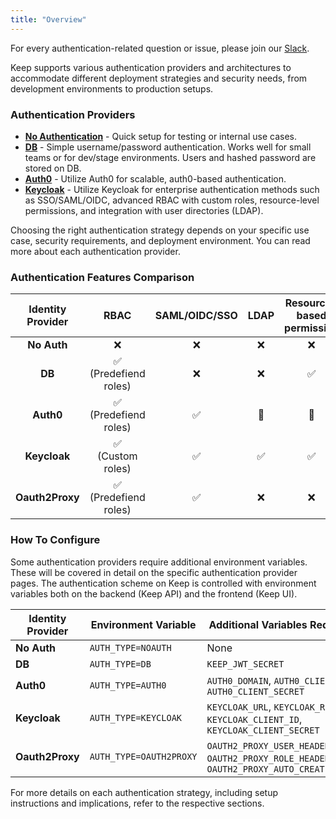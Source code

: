```yaml
---
title: "Overview"
---
```


<Tip>For every authentication-related question or issue, please join our [Slack](https://slack.keephq.dev).</Tip>

Keep supports various authentication providers and architectures to accommodate different deployment strategies and security needs, from development environments to production setups.


### Authentication Providers

- [**No Authentication**](/deployment/authentication/no-auth) - Quick setup for testing or internal use cases.
- [**DB**](/deployment/authentication/db-auth) - Simple username/password authentication. Works well for small teams or for dev/stage environments. Users and hashed password are stored on DB.
- [**Auth0**](/deployment/authentication/auth0-auth) - Utilize Auth0 for scalable, auth0-based authentication.
- [**Keycloak**](/deployment/authentication/keycloak-auth) - Utilize Keycloak for enterprise authentication methods such as SSO/SAML/OIDC, advanced RBAC with custom roles, resource-level permissions, and integration with user directories (LDAP).

Choosing the right authentication strategy depends on your specific use case, security requirements, and deployment environment. You can read more about each authentication provider.



### Authentication Features Comparison

| Identity Provider | RBAC | SAML/OIDC/SSO | LDAP | Resource-based permission | User Management | Group Management | On Prem | License |
|:---:|:----:|:---------:|:----:|:-------------------------:|:----------------:|:-----------------:|:-------:|:-------:|
| **No Auth** |  ❌   |     ❌     |  ❌   |             ❌            |        ❌        |         ❌         |    ✅    |   **OSS**   |
| **DB** |  ✅ <br />(Predefiend roles)  |     ❌     |  ❌   |             ✅            |        ✅        |         ❌         |    ✅    |   **OSS**   |
| **Auth0**             |  ✅ <br />(Predefiend roles)  |     ✅     |  🚧  |             🚧            |        ✅        |         🚧        |    ❌    |   **EE**   |
| **Keycloak**          |  ✅ <br />(Custom roles)  |     ✅     |  ✅   |             ✅            |        ✅        |         ✅         |    ✅    |   **EE**    |
| **Oauth2Proxy**       |  ✅ <br />(Predefiend roles)  |     ✅     |  ❌   |             ❌            |        N/A        |         N/A         |    ✅    |   **OSS**   |
### How To Configure
<Tip>
Some authentication providers require additional environment variables. These will be covered in detail on the specific authentication provider pages.
</Tip>
The authentication scheme on Keep is controlled with environment variables both on the backend (Keep API) and the frontend (Keep UI).


|  Identity Provider  | Environment Variable | Additional Variables Required |
| ------------------------------------- | -------------------------------------------------------------- | ---------------------------- |
| **No Auth** | `AUTH_TYPE=NOAUTH`| None |
| **DB** | `AUTH_TYPE=DB`  | `KEEP_JWT_SECRET` |
| **Auth0**                           |  `AUTH_TYPE=AUTH0`  | `AUTH0_DOMAIN`, `AUTH0_CLIENT_ID`, `AUTH0_CLIENT_SECRET` |
| **Keycloak** | `AUTH_TYPE=KEYCLOAK` | `KEYCLOAK_URL`, `KEYCLOAK_REALM`, `KEYCLOAK_CLIENT_ID`, `KEYCLOAK_CLIENT_SECRET` |
| **Oauth2Proxy** | `AUTH_TYPE=OAUTH2PROXY` | `OAUTH2_PROXY_USER_HEADER`, `OAUTH2_PROXY_ROLE_HEADER`, `OAUTH2_PROXY_AUTO_CREATE_USER` |

For more details on each authentication strategy, including setup instructions and implications, refer to the respective sections.
